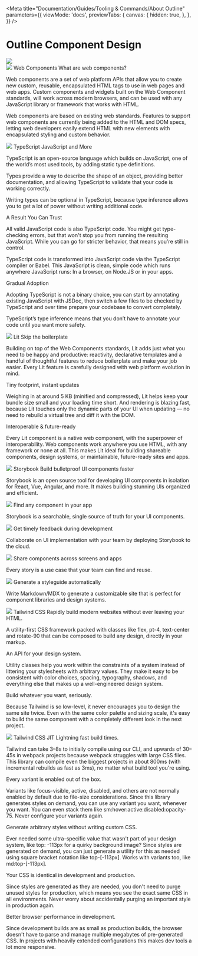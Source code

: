 
<Meta
  title="Documentation/Guides/Tooling & Commands/About Outline"
  parameters={{
    viewMode: 'docs',
    previewTabs: {
      canvas: {
        hidden: true,
      },
    },
  }}
/>

# Outline Component Design

<nub-grid gap-size="none" x-padding y-padding full-bleed>
  <nub-column col-span-default="12">
    <div class="w-full">
      <img src={outlineBanner} />
    </div>
  </nub-column>
</nub-grid>
<div class="text-xl pt-12 md:pt-24">
  <div class="pb-10 md:pb-24">
    <nub-grid gap-size="small">
      <nub-column
        col-span-default="12"
        col-span-md="2"
        content-align="top"
        row-span="3"
        class="text-center pb-10 md:pb-0"
      >
        <nub-link
          link-href="https://www.webcomponents.org/"
          linktarget="_blank"
        >
          <img src={webComponentsLogo} class="w-40 mx-auto my-0" />
        </nub-link>
      </nub-column>
      <nub-column
        col-span-default="12"
        col-span-md="10"
        class="text-left px-10"
      >
        <nub-header
          level="h2"
          level-size="4xl"
          level-style="light"
          class="border-b border-demo-lightGray pb-4 mb-4"
        >
          Web Components
        </nub-header>
        <nub-header level="h3" level-size="2xl">
          What are web components?
        </nub-header>
        <p>
          Web components are a set of web platform APIs that allow you to create
          new custom, reusable, encapsulated HTML tags to use in web pages and
          web apps. Custom components and widgets built on the Web Component
          standards, will work across modern browsers, and can be used with any
          JavaScript library or framework that works with HTML.
        </p>
        <p>
          Web components are based on existing web standards. Features to
          support web components are currently being added to the HTML and DOM
          specs, letting web developers easily extend HTML with new elements
          with encapsulated styling and custom behavior.
        </p>
      </nub-column>
    </nub-grid>
  </div>
  <div class="pb-10 md:pb-24">
    <nub-grid gap-size="small">
      <nub-column
        col-span-default="12"
        col-span-md="2"
        content-align="top"
        row-span="3"
        class="text-center pb-10 md:pb-0"
      >
        <nub-link
          link-href="https://www.typescriptlang.org/"
          linktarget="_blank"
        >
          <img src={typescriptLogo} class="w-32 mx-auto my-0" />
        </nub-link>
      </nub-column>
      <nub-column
        col-span-default="12"
        col-span-md="10"
        class="text-left px-10"
      >
        <nub-header
          level="h2"
          level-size="4xl"
          level-style="light"
          class="border-b border-demo-lightGray pb-4 mb-4"
        >
          TypeScript
        </nub-header>
        <nub-header level="h3" level-size="2xl">
          JavaScript and More
        </nub-header>
        <p>
          TypeScript is an open-source language which builds on JavaScript, one
          of the world’s most used tools, by adding static type definitions.
        </p>
        <p>
          Types provide a way to describe the shape of an object, providing
          better documentation, and allowing TypeScript to validate that your
          code is working correctly.
        </p>
        <p>
          Writing types can be optional in TypeScript, because type inference
          allows you to get a lot of power without writing additional code.
        </p>
        <nub-header level="h3" level-size="2xl">
          A Result You Can Trust
        </nub-header>
        <p>
          All valid JavaScript code is also TypeScript code. You might get
          type-checking errors, but that won't stop you from running the
          resulting JavaScript. While you can go for stricter behavior, that
          means you're still in control.
        </p>
        <p>
          TypeScript code is transformed into JavaScript code via the TypeScript
          compiler or Babel. This JavaScript is clean, simple code which runs
          anywhere JavaScript runs: In a browser, on Node.JS or in your apps.
        </p>
        <nub-header level="h3" level-size="2xl">
          Gradual Adoption
        </nub-header>
        <p>
          Adopting TypeScript is not a binary choice, you can start by
          annotating existing JavaScript with JSDoc, then switch a few files to
          be checked by TypeScript and over time prepare your codebase to
          convert completely.
        </p>
        <p>
          TypeScript’s type inference means that you don’t have to annotate your
          code until you want more safety.
        </p>
      </nub-column>
    </nub-grid>
  </div>
  <div class="pb-10 md:pb-24">
    <nub-grid gap-size="small">
      <nub-column
        col-span-default="12"
        col-span-md="2"
        content-align="top"
        row-span="3"
        class="text-center pb-10 md:pb-0"
      >
        <nub-link link-href="https://lit.dev/" linktarget="_blank">
          <img src={litLogo} class="w-32 mx-auto my-0" />
        </nub-link>
      </nub-column>
      <nub-column
        col-span-default="12"
        col-span-md="10"
        class="text-left px-10"
      >
        <nub-header
          level="h2"
          level-size="4xl"
          level-style="light"
          class="border-b border-demo-lightGray pb-4 mb-4"
        >
          Lit
        </nub-header>
        <nub-header level="h2" level-size="2xl">
          Skip the boilerplate
        </nub-header>
        <p>
          Building on top of the Web Components standards, Lit adds just what
          you need to be happy and productive: reactivity, declarative templates
          and a handful of thoughtful features to reduce boilerplate and make
          your job easier. Every Lit feature is carefully designed with web
          platform evolution in mind.
        </p>
        <nub-header level="h2" level-size="2xl">
          Tiny footprint, instant updates
        </nub-header>
        <p>
          Weighing in at around 5 KB (minified and compressed), Lit helps keep
          your bundle size small and your loading time short. And rendering is
          blazing fast, because Lit touches only the dynamic parts of your UI
          when updating — no need to rebuild a virtual tree and diff it with the
          DOM.
        </p>
        <nub-header level="h2" level-size="2xl">
          Interoperable & future-ready
        </nub-header>
        <p>
          Every Lit component is a native web component, with the superpower of
          interoperability. Web components work anywhere you use HTML, with any
          framework or none at all. This makes Lit ideal for building shareable
          components, design systems, or maintainable, future-ready sites and
          apps.
        </p>
      </nub-column>
    </nub-grid>
  </div>
  <div class="pb-10 md:pb-24">
    <nub-grid gap-size="small">
      <nub-column
        col-span-default="12"
        col-span-md="2"
        content-align="top"
        row-span="3"
        class="text-center pb-10 md:pb-0"
      >
        <nub-link link-href="https://storybook.js.org/" linktarget="_blank">
          <img src={storybookLogo} class="w-40 mx-auto my-0" />
        </nub-link>
      </nub-column>
      <nub-column
        col-span-default="12"
        col-span-md="10"
        class="text-left px-10"
      >
        <nub-header
          level="h2"
          level-size="4xl"
          level-style="light"
          class="border-b border-demo-lightGray pb-4 mb-4"
        >
          Storybook
        </nub-header>
        <nub-header level="h3" level-size="2xl">
          Build bulletproof UI components faster
        </nub-header>
        <p>
          Storybook is an open source tool for developing UI components in
          isolation for React, Vue, Angular, and more. It makes building
          stunning UIs organized and efficient.
        </p>
      </nub-column>
      <nub-column
        col-span-default="12"
        col-span-md="5"
        class="p-4 px-10 border-demo-lightGray md:border-r md:border-b text-left md:mt-10"
      >
        <img src={storybookSearch} class="w-2/3" />
        <nub-header level="h3" level-size="2xl">
          Find any component in your app
        </nub-header>
        <p>
          Storybook is a searchable, single source of truth for your UI
          components.
        </p>
      </nub-column>
      <nub-column
        col-span-default="12"
        col-span-md="5"
        class="p-4 px-10 border-demo-lightGray md:border-b text-left md:mt-10"
      >
        <img src={storybookCollaborate} class="w-2/3" />
        <nub-header level="h3" level-size="2xl">
          Get timely feedback during development
        </nub-header>
        <p>
          Collaborate on UI implementation with your team by deploying Storybook
          to the cloud.
        </p>
      </nub-column>
      <nub-column
        col-span-default="12"
        col-span-md="5"
        class="p-4 px-10 border-demo-lightGray md:border-r text-left"
      >
        <img src={storybookReuse} class="w-2/3" />
        <nub-header level="h3" level-size="2xl">
          Share components across screens and apps
        </nub-header>
        <p>Every story is a use case that your team can find and reuse.</p>
      </nub-column>
      <nub-column
        col-span-default="12"
        col-span-md="5"
        class="p-4 px-10 text-left"
      >
        <img src={storybookDocument} class="w-2/3" />
        <nub-header level="h3" level-size="2xl">
          Generate a styleguide automatically
        </nub-header>
        <p>
          Write Markdown/MDX to generate a customizable site that is perfect for
          component libraries and design systems.
        </p>
      </nub-column>
    </nub-grid>
  </div>
  <div class="w-full pb-10 md:pb-24">
    <nub-grid gap-size="small">
      <nub-column
        col-span-default="12"
        col-span-md="2"
        content-align="top"
        row-span="3"
        class="text-center pb-10 md:pb-0"
      >
        <nub-link link-href="https://tailwindcss.com/" linktarget="_blank">
          <img src={tailwindLogo} class="w-40 mx-auto my-0" />
        </nub-link>
      </nub-column>
      <nub-column
        col-span-default="12"
        col-span-md="10"
        class="text-left px-10"
      >
        <nub-header
          level="h2"
          level-size="4xl"
          level-style="light"
          class="border-b border-demo-lightGray pb-4 mb-4"
        >
          Tailwind CSS
        </nub-header>
        <nub-header level="h2" level-size="2xl">
          Rapidly build modern websites without ever leaving your HTML.
        </nub-header>
        <p>
          A utility-first CSS framework packed with classes like flex, pt-4,
          text-center and rotate-90 that can be composed to build any design,
          directly in your markup.
        </p>
        <nub-header level="h2" level-size="2xl">
          An API for your design system.
        </nub-header>
        <p>
          Utility classes help you work within the constraints of a system
          instead of littering your stylesheets with arbitrary values. They make
          it easy to be consistent with color choices, spacing, typography,
          shadows, and everything else that makes up a well-engineered design
          system.
        </p>
        <nub-header level="h2" level-size="2xl">
          Build whatever you want, seriously.
        </nub-header>
        <p>
          Because Tailwind is so low-level, it never encourages you to design
          the same site twice. Even with the same color palette and sizing
          scale, it's easy to build the same component with a completely
          different look in the next project.
        </p>
      </nub-column>
    </nub-grid>
  </div>
  <div class="w-full pb-10 md:pb-24">
    <nub-grid gap-size="small">
      <nub-column
        col-span-default="12"
        col-span-md="2"
        content-align="top"
        row-span="3"
        class="text-center pb-10 md:pb-0"
      >
        <nub-link link-href="https://tailwindcss.com/" linktarget="_blank">
          <img src={tailwindLogo} class="w-40 mx-auto my-0" />
        </nub-link>
      </nub-column>
      <nub-column
        col-span-default="12"
        col-span-md="10"
        class="text-left px-10"
      >
        <nub-header
          level="h2"
          level-size="4xl"
          level-style="light"
          class="border-b border-demo-lightGray pb-4 mb-4"
        >
          Tailwind CSS JIT
        </nub-header>
        <nub-header level="h2" level-size="2xl">
          Lightning fast build times.
        </nub-header>
        <p>
          Tailwind can take 3–8s to initially compile using our CLI, and upwards
          of 30–45s in webpack projects because webpack struggles with large CSS
          files. This library can compile even the biggest projects in about
          800ms (with incremental rebuilds as fast as 3ms), no matter what build
          tool you're using.
        </p>
        <nub-header level="h2" level-size="2xl">
          Every variant is enabled out of the box.
        </nub-header>
        <p>
          Variants like focus-visible, active, disabled, and others are not
          normally enabled by default due to file-size considerations. Since
          this library generates styles on demand, you can use any variant you
          want, whenever you want. You can even stack them like
          sm:hover:active:disabled:opacity-75. Never configure your variants
          again.
        </p>
        <nub-header level="h2" level-size="2xl">
          Generate arbitrary styles without writing custom CSS.
        </nub-header>
        <p>
          Ever needed some ultra-specific value that wasn't part of your design
          system, like top: -113px for a quirky background image? Since styles
          are generated on demand, you can just generate a utility for this as
          needed using square bracket notation like top-[-113px]. Works with
          variants too, like md:top-[-113px].
        </p>
        <nub-header level="h2" level-size="2xl">
          Your CSS is identical in development and production.
        </nub-header>
        <p>
          Since styles are generated as they are needed, you don't need to purge
          unused styles for production, which means you see the exact same CSS
          in all environments. Never worry about accidentally purging an
          important style in production again.
        </p>
        <nub-header level="h2" level-size="2xl">
          Better browser performance in development.
        </nub-header>
        <p>
          Since development builds are as small as production builds, the
          browser doesn't have to parse and manage multiple megabytes of
          pre-generated CSS. In projects with heavily extended configurations
          this makes dev tools a lot more responsive.
        </p>
      </nub-column>
    </nub-grid>
  </div>
</div>
